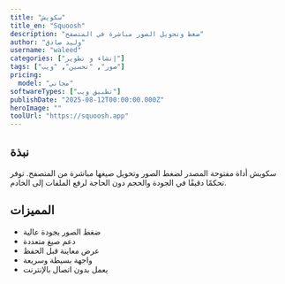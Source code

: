 ```yaml
---
title: "سكويش"
title_en: "Squoosh"
description: "ضغط وتحويل الصور مباشرة في المتصفح"
author: "وليد صادق"
username: "waleed"
categories: ["إنشاء و تطوير"]
tags: ["صور", "تحسين", "ويب"]
pricing:
  model: "مجاني"
softwareTypes: ["تطبيق ويب"]
publishDate: "2025-08-12T00:00:00.000Z"
heroImage: ""
toolUrl: "https://squoosh.app"
---
```

## نبذة
سكويش أداة مفتوحة المصدر لضغط الصور وتحويل صيغها مباشرة من المتصفح. توفر تحكمًا دقيقًا في الجودة والحجم دون الحاجة لرفع الملفات إلى الخادم.

## المميزات
- ضغط الصور بجودة عالية
- دعم صيغ متعددة
- عرض معاينة قبل الحفظ
- واجهة بسيطة وسريعة
- يعمل بدون اتصال بالإنترنت
